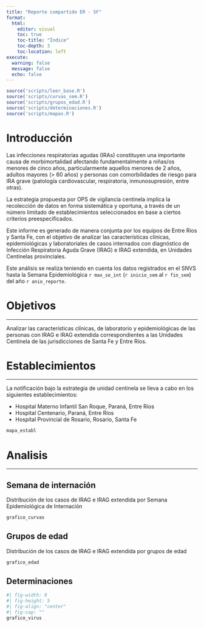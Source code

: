 ```yaml
---
title: "Reporte compartido ER - SF"
format: 
  html:
    editor: visual
    toc: true
    toc-title: "Índice"
    toc-depth: 3
    toc-location: left
execute: 
  warning: false
  message: false
  echo: false
---
```


```r
source('scripts/leer_base.R')
source('scripts/curvas_sem.R')
source('scripts/grupos_edad.R')
source('scripts/determinaciones.R')
source('scripts/mapas.R')

```

# Introducción

Las infecciones respiratorias agudas (IRAs) constituyen una importante causa de morbimortalidad afectando fundamentalmente a niñas/os menores de cinco años, particularmente aquellos menores de 2 años, adultos mayores (\> 60 años) y personas con comorbilidades de riesgo para IRA grave (patología cardiovascular, respiratoria, inmunosupresión, entre otras).

La estrategia propuesta por OPS de vigilancia centinela implica la recolección de datos en forma sistemática y oportuna, a través de un número limitado de establecimientos seleccionados en base a ciertos criterios preespecificados.

Este informe es generado de manera conjunta por los equipos de Entre Rios y Santa Fe, con el objetivo de analizar las características clínicas, epidemiológicas y laboratoriales de casos internados con diagnóstico de Infección Respiratoria Aguda Grave (IRAG) e IRAG extendida, en Unidades Centinelas provinciales.

Este análisis se realiza teniendo en cuenta los datos registrados en el SNVS hasta la Semana Epidemiológica `r max_se_int` (`r inicio_sem` al `r fin_sem`) del año `r anio_reporte`.

# Objetivos

------------------------------------------------------------------------

Analizar las características clínicas, de laboratorio y epidemiológicas de las personas con IRAG e IRAG extendida correspondientes a las Unidades Centinela de las jurisdicciones de Santa Fe y Entre Ríos.

# Establecimientos

------------------------------------------------------------------------

La notificación bajo la estrategia de unidad centinela se lleva a cabo en los siguientes establecimientos:

-   Hospital Materno Infantil San Roque, Paraná, Entre Ríos
-   Hospital Centenario, Paraná, Entre Ríos
-   Hospital Provincial de Rosario, Rosario, Santa Fe

```r

mapa_establ

```

# Analisis

------------------------------------------------------------------------

## Semana de internación

Distribución de los casos de IRAG e IRAG extendida por Semana Epidemiológica de Internación

```r

grafico_curvas

```

## Grupos de edad

Distribución de los casos de IRAG e IRAG extendida por grupos de edad

```r

grafico_edad

```

## Determinaciones

```r
#| fig-width: 8
#| fig-height: 5
#| fig-align: "center"
#| fig-cap: ""
grafico_virus

```
